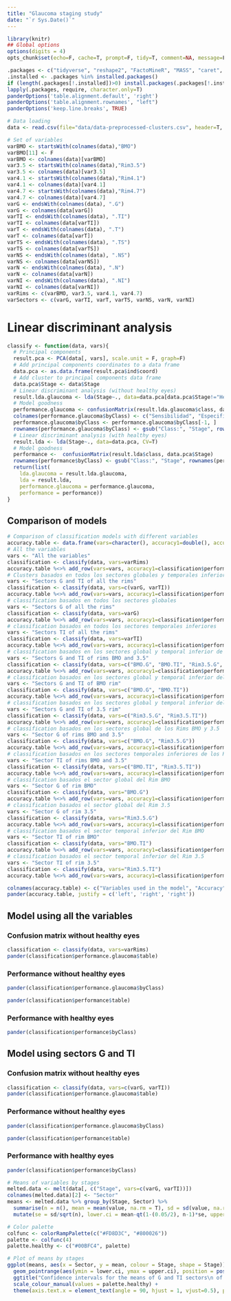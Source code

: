 ```yaml
---
title: "Glaucoma staging study"
date: "`r Sys.Date()`"
---
```


```r
library(knitr)
## Global options
options(digits = 4)
opts_chunk$set(echo=F, cache=T, prompt=F, tidy=T, comment=NA, message=F, warning=F, dev="png", dev.args=list(type="cairo"), dpi=300)
```

```r
.packages <- c("tidyverse", "reshape2", "FactoMineR", "MASS", "caret", "pander", "magrittr")
.installed <- .packages %in% installed.packages()
if (length(.packages[!.installed])>0) install.packages(.packages[!.installed])
lapply(.packages, require, character.only=T)
panderOptions('table.alignment.default', 'right')
panderOptions('table.alignment.rownames', "left")
panderOptions('keep.line.breaks', TRUE)
```


```r
# Data loading
data <- read.csv(file="data/data-preprocessed-clusters.csv", header=T, sep=",")

# Set of variables
varBMO <- startsWith(colnames(data),"BMO")
varBMO[11] <- F
varBMO <- colnames(data)[varBMO]
var3.5 <- startsWith(colnames(data),"Rim3.5")
var3.5 <- colnames(data)[var3.5]
var4.1 <- startsWith(colnames(data),"Rim4.1")
var4.1 <- colnames(data)[var4.1]
var4.7 <- startsWith(colnames(data),"Rim4.7")
var4.7 <- colnames(data)[var4.7]
varG <- endsWith(colnames(data), ".G")
varG <- colnames(data[varG])
varTI <- endsWith(colnames(data), ".TI")
varTI <- colnames(data[varTI])
varT <- endsWith(colnames(data), ".T")
varT <- colnames(data[varT])
varTS <- endsWith(colnames(data), ".TS")
varTS <- colnames(data[varTS])
varNS <- endsWith(colnames(data), ".NS")
varNS <- colnames(data[varNS])
varN <- endsWith(colnames(data), ".N")
varN <- colnames(data[varN])
varNI <- endsWith(colnames(data), ".NI")
varNI <- colnames(data[varNI])
varRims <- c(varBMO, var3.5, var4.1, var4.7)
varSectors <- c(varG, varTI, varT, varTS, varNS, varN, varNI)
```

# Linear discriminant analysis

```r
classify <- function(data, vars){
  # Principal components
  result.pca <- PCA(data[, vars], scale.unit = F, graph=F) 
  # Add principal components coordinates to a data frame
  data.pca <- as.data.frame(result.pca$ind$coord)
  # Add cluster to principal components data frame
  data.pca$Stage <- data$Stage
  # Linear discriminant analysis (without healthy eyes)
  result.lda.glaucoma <- lda(Stage~., data=data.pca[data.pca$Stage!="Healthy", ], CV=T)
  # Model goodness
  performance.glaucoma <- confusionMatrix(result.lda.glaucoma$class, data.pca[data.pca$Stage!="Healthy","Stage"])
  colnames(performance.glaucoma$byClass) <- c("Sensibilidad", "Especificidad", "VPP", "VPN", "Precisión", "Exhaustividad", "Medida.F", "Prevalencia", "Detection.Rate", "Detection.Prevalence", "Precisión.Global")
  performance.glaucoma$byClass <- performance.glaucoma$byClass[-1, ]
  rownames(performance.glaucoma$byClass) <- gsub("Class:", "Stage", rownames(performance.glaucoma$byClass))
  # Linear discriminant analysis (with healthy eyes)
  result.lda <- lda(Stage~., data=data.pca, CV=T)
  # Model goodness
  performance <-  confusionMatrix(result.lda$class, data.pca$Stage)
  rownames(performance$byClass) <- gsub("Class:", "Stage", rownames(performance$byClass))
  return(list(
    lda.glaucoma = result.lda.glaucoma,
    lda = result.lda,
    performance.glaucoma = performance.glaucoma,
    performance = performance))
}
```

## Comparison of models

```r
# Comparison of classification models with different variables
accuracy.table <- data.frame(vars=character(), accuracy1=double(), accuracy2=double())
# All the variables
vars <- "All the variables"
classification <- classify(data, vars=varRims)
accuracy.table %<>% add_row(vars=vars, accuracy1=classification$performance.glaucoma$overall[1], accuracy2=classification$performance$overall[1])
# Clusters basados en todos los sectores globales y temporales inferiores
vars <- "Sectors G and TI of all the rims"
classification <- classify(data, vars=c(varG, varTI))
accuracy.table %<>% add_row(vars=vars, accuracy1=classification$performance.glaucoma$overall[1], accuracy2=classification$performance$overall[1])
# classification basados en todos los sectores globales
vars <- "Sectors G of all the rims"
classification <- classify(data, vars=varG)
accuracy.table %<>% add_row(vars=vars, accuracy1=classification$performance.glaucoma$overall[1], accuracy2=classification$performance$overall[1])
# classification basados en todos los sectores temporales inferiores
vars <- "Sectors TI of all the rims"
classification <- classify(data, vars=varTI)
accuracy.table %<>% add_row(vars=vars, accuracy1=classification$performance.glaucoma$overall[1], accuracy2=classification$performance$overall[1])
# classification basados en los sectores global y temporal inferior de losa Rims BMO y 3.5
vars <- "Sectors G and TI of rims BMO and 3.5"
classification <- classify(data, vars=c("BMO.G", "BMO.TI", "Rim3.5.G", "Rim3.5.TI"))
accuracy.table %<>% add_row(vars=vars, accuracy1=classification$performance.glaucoma$overall[1], accuracy2=classification$performance$overall[1])
# classification basados en los sectores global y temporal inferior del Rim BMO
vars <- "Sectors G and TI of BMO rim"
classification <- classify(data, vars=c("BMO.G", "BMO.TI"))
accuracy.table %<>% add_row(vars=vars, accuracy1=classification$performance.glaucoma$overall[1], accuracy2=classification$performance$overall[1])
# classification basados en los sectores global y temporal inferior del Rim 3.5
vars <- "Sectors G and TI of 3.5 rim"
classification <- classify(data, vars=c("Rim3.5.G", "Rim3.5.TI"))
accuracy.table %<>% add_row(vars=vars, accuracy1=classification$performance.glaucoma$overall[1], accuracy2=classification$performance$overall[1])
# classification basados en los sectores global de los Rims BMO y 3.5
vars <- "Sector G of rims BMO and 3.5"
classification <- classify(data, vars=c("BMO.G", "Rim3.5.G"))
accuracy.table %<>% add_row(vars=vars, accuracy1=classification$performance.glaucoma$overall[1], accuracy2=classification$performance$overall[1])
# classification basados en los sectores temporales inferiores de los Rims BMO y 3.5
vars <- "Sector TI of rims BMO and 3.5"
classification <- classify(data, vars=c("BMO.TI", "Rim3.5.TI"))
accuracy.table %<>% add_row(vars=vars, accuracy1=classification$performance.glaucoma$overall[1], accuracy2=classification$performance$overall[1])
# classification basados el sector global del Rim BMO
vars <- "Sector G of rim BMO"
classification <- classify(data, vars="BMO.G")
accuracy.table %<>% add_row(vars=vars, accuracy1=classification$performance.glaucoma$overall[1], accuracy2=classification$performance$overall[1])
# classification basados el sector global del Rim 3.5
vars <- "Sector G of rim 3.5"
classification <- classify(data, vars="Rim3.5.G")
accuracy.table %<>% add_row(vars=vars, accuracy1=classification$performance.glaucoma$overall[1], accuracy2=classification$performance$overall[1])
# classification basados el sector temporal inferior del Rim BMO
vars <- "Sector TI of rim BMO"
classification <- classify(data, vars="BMO.TI")
accuracy.table %<>% add_row(vars=vars, accuracy1=classification$performance.glaucoma$overall[1], accuracy2=classification$performance$overall[1])
# classification basados el sector temporal inferior del Rim 3.5
vars <- "Sector TI of rim 3.5"
classification <- classify(data, vars="Rim3.5.TI")
accuracy.table %<>% add_row(vars=vars, accuracy1=classification$performance.glaucoma$overall[1], accuracy2=classification$performance$overall[1])

colnames(accuracy.table) <- c("Variables used in the model", "Accuracy", "Accuracy with healthy eyes")
pander(accuracy.table, justify = c('left', 'right', 'right'))
```

## Model using all the variables

### Confusion matrix without healthy eyes

```r
classification <- classify(data, vars=varRims)
pander(classification$performance.glaucoma$table)
```

### Performance without healthy eyes

```r
pander(classification$performance.glaucoma$byClass)
```

```r
pander(classification$performance$table)
```

### Performance with healthy eyes

```r
pander(classification$performance$byClass)
```

## Model using sectors G and TI

### Confusion matrix without healthy eyes

```r
classification <- classify(data, vars=c(varG, varTI))
pander(classification$performance.glaucoma$table)
```

### Performance without healthy eyes

```r
pander(classification$performance.glaucoma$byClass)
```

```r
pander(classification$performance$table)
```

### Performance with healthy eyes

```r
pander(classification$performance$byClass)
```

```r
# Means of variables by stages
melted.data <- melt(data[, c("Stage", vars=c(varG, varTI))])
colnames(melted.data)[2] <- "Sector" 
means <- melted.data %>% group_by(Stage, Sector) %>% 
  summarise(n = n(), mean = mean(value, na.rm = T), sd = sd(value, na.rm = T))  %>%
  mutate(se = sd/sqrt(n), lower.ci = mean-qt(1-(0.05/2), n-1)*se, upper.ci = mean+qt(1-(0.05/2), n-1)*se)

# Color palette
colfunc <- colorRampPalette(c("#FD8D3C", "#800026"))
palette <- colfunc(4)
palette.healthy <- c("#00BFC4", palette)

# Plot of means by stages
ggplot(means, aes(x = Sector, y = mean, colour = Stage, shape = Stage)) +
  geom_pointrange(aes(ymin = lower.ci, ymax = upper.ci), position = position_dodge(width = 0.5)) +
  ggtitle("Confidence intervals for the means of G and TI sectors\n of BMO and RNFL rims by glaucoma stages") +
  scale_colour_manual(values = palette.healthy) +
  theme(axis.text.x = element_text(angle = 90, hjust = 1, vjust=0.5), plot.title = element_text(hjust = 0.5))
```

